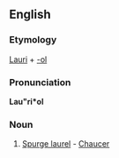 ==English==

===Etymology===
[[Lauri]] + [[-ol]]

===Pronunciation===
'''Lau"ri*ol'''
{{rfp}}

===Noun===
{{infl|en|noun}}

# {{obsolete}} [[Spurge laurel]] - [[Chaucer]]